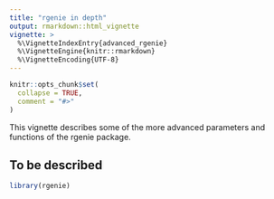 ```yaml
---
title: "rgenie in depth"
output: rmarkdown::html_vignette
vignette: >
  %\VignetteIndexEntry{advanced_rgenie}
  %\VignetteEngine{knitr::rmarkdown}
  %\VignetteEncoding{UTF-8}
---
```


```r
knitr::opts_chunk$set(
  collapse = TRUE,
  comment = "#>"
)
```

This vignette describes some of the more advanced parameters and functions of the rgenie package.

## To be described


```r
library(rgenie)
```

